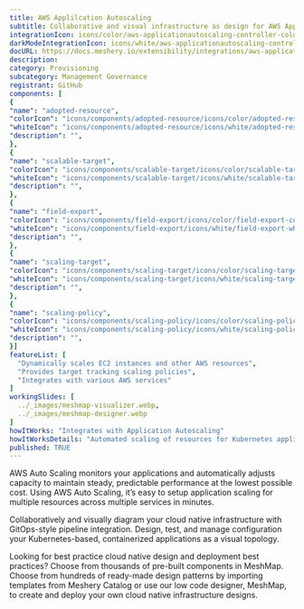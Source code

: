 ```yaml
---
title: AWS Applilcation Autoscaling
subtitle: Collaborative and visual infrastructure as design for AWS Applilcation Autoscaling
integrationIcon: icons/color/aws-applicationautoscaling-controller-color.svg
darkModeIntegrationIcon: icons/white/aws-applicationautoscaling-controller-white.svg
docURL: https://docs.meshery.io/extensibility/integrations/aws-applicationautoscaling-controller
description: 
category: Provisioning
subcategory: Management Governance
registrant: GitHub
components: [
{
"name": "adopted-resource",
"colorIcon": "icons/components/adopted-resource/icons/color/adopted-resource-color.svg",
"whiteIcon": "icons/components/adopted-resource/icons/white/adopted-resource-white.svg",
"description": "",
},
{
"name": "scalable-target",
"colorIcon": "icons/components/scalable-target/icons/color/scalable-target-color.svg",
"whiteIcon": "icons/components/scalable-target/icons/white/scalable-target-white.svg",
"description": "",
},
{
"name": "field-export",
"colorIcon": "icons/components/field-export/icons/color/field-export-color.svg",
"whiteIcon": "icons/components/field-export/icons/white/field-export-white.svg",
"description": "",
},
{
"name": "scaling-target",
"colorIcon": "icons/components/scaling-target/icons/color/scaling-target-color.svg",
"whiteIcon": "icons/components/scaling-target/icons/white/scaling-target-white.svg",
"description": "",
},
{
"name": "scaling-policy",
"colorIcon": "icons/components/scaling-policy/icons/color/scaling-policy-color.svg",
"whiteIcon": "icons/components/scaling-policy/icons/white/scaling-policy-white.svg",
"description": "",
}]
featureList: [
  "Dynamically scales EC2 instances and other AWS resources",
  "Provides target tracking scaling policies",
  "Integrates with various AWS services"
]
workingSlides: [
  ../_images/meshmap-visualizer.webp,
  ../_images/meshmap-designer.webp
]
howItWorks: "Integrates with Application Autoscaling"
howItWorksDetails: "Automated scaling of resources for Kubernetes applications on AWS"
published: TRUE
---
```

<p>
AWS Auto Scaling monitors your applications and automatically adjusts capacity to maintain steady, predictable performance at the lowest possible cost. Using AWS Auto Scaling, it’s easy to setup application scaling for multiple resources across multiple services in minutes. 
</p>
<p>
    Collaboratively and visually diagram your cloud native infrastructure with GitOps-style pipeline integration. Design, test, and manage configuration your Kubernetes-based, containerized applications as a visual topology.
</p>
<p>
    Looking for best practice cloud native design and deployment best practices? Choose from thousands of pre-built components in MeshMap. Choose from hundreds of ready-made design patterns by importing templates from Meshery Catalog or use our low code designer, MeshMap, to create and deploy your own cloud native infrastructure designs.
</p>
